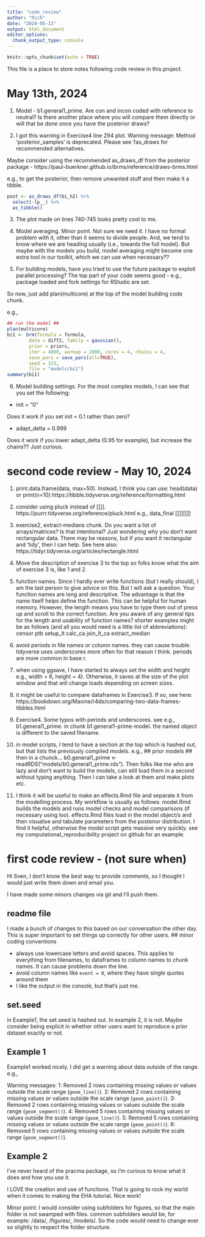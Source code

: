 ```yaml
---
title: "code_review"
author: "Rich"
date: "2024-05-13"
output: html_document
editor_options: 
  chunk_output_type: console
---
```


```r
knitr::opts_chunk$set(echo = TRUE)
```


This file is a place to store notes following code review in this project.


# May 13th, 2024 #

1. Model - b1.general1_prime. Are con and incon coded with reference to neutral? Is there another place where you will compare them directly or will that be done once you have the posterior draws?

2. I got this warning in Exercise4 line 294 plot.
Warning message:
Method 'posterior_samples' is deprecated. Please see ?as_draws for recommended alternatives. 

Maybe consider using the recommended as_draws_df from the posterior package - https://paul-buerkner.github.io/brms/reference/draws-brms.html

e.g., to get the posterior, then remove unwanted stuff and then make it a tibble.

```r
post <- as_draws_df(bi_h2) %>% 
  select(-lp__) %>% 
  as_tibble()
```

3. The plot made on lines 740-745 looks pretty cool to me.

4. Model averaging. Minor point. Not sure we need it. I have no formal problem with it, other than it seems to divide people. And, we tend to know where we are heading usually (i.e., towards the full model). But maybe with the models you build, model averaging might become one extra tool in our toolkit, which we can use when necessary??

5. For building models, have you tried to use the future package to exploit parallel processing? The top part of your code seems good - e.g., package loaded and fork settings for RStudio are set.

So now, just add plan(multicore) at the top of the model building code chunk.

e.g., 

```r
## run the model ##
plan(multicore)
bi1 <- brm(formula = formula,
        data = diff2, family = gaussian(),
        prior = priors,
        iter = 4000, warmup = 2000, cores = 4, chains = 4,
        save_pars = save_pars(all=TRUE),
        seed = 123,
        file = "models/bi1")
summary(bi1)
```

6. Model building settings. For the most complex models, I can see that you set the following:

- init = "0"

Does it work if you set init = 0.1 rather than zero?

- adapt_delta = 0.999

Does it work if you lower adapt_delta (0.95 for example), but increase the chains?? Just curious.


# second code review - May 10, 2024 #

1. print.data.frame(data, max=50). Instead, I think you can use:
		head(data) or
		print(n=10) https://tibble.tidyverse.org/reference/formatting.html

2. consider using pluck instead of [[]]. https://purrr.tidyverse.org/reference/pluck.html
e.g., data_final [[]][[]]

3. exercise2, extract-medians chunk. Do you want a list of arrays/matrices? Is that intentional? Just wondering why you don't want rectangular data. There may be reasons, but if you want it rectangular and 'tidy', then I can help. See here also: https://tidyr.tidyverse.org/articles/rectangle.html

4. Move the description of exercise 3 to the top so folks know what the aim of exercise 3 is, like 1 and 2.

5. function names. Since I hardly ever write functions (but I really should), I am the last person to give advice on this. But I will ask a question. Your function names are long and descriptive. The advantage is that the name itself helps define the function. This can be helpful for human memory. However, the length means you have to type them out of press up and scroll to the correct function. Are you aware of any general tips for the length and usability of function names?
		shorter examples might be as follows (and all you would need is a little list of abbreviations):
			censor
			ptb
			setup_lt
			calc_ca
			join_lt_ca
			extract_median
			
6. avoid periods in file names or column names. they can cause trouble. tidyverse uses underscores more often for that reason I think. periods are more common in base r.
7. when using ggsave, I have started to always set the width and height e.g., width = 6, height = 4). Otherwise, it saves at the size of the plot window and that will change loads depending on screen sizes.
8. it might be useful to compare dataframes in Exercise3. If so, see here: https://bookdown.org/Maxine/r4ds/comparing-two-data-frames-tibbles.html
9. Exercise4. Some typos with periods and underscores. see e.g., b1.general1_prime. in chunk b1.general1-prime-model. the named object is different to the saved filename.
10. in model scripts, I tend to have a section at the top which is hashed out, but that lists the previously compiled models. e.g., ## prior models ## then in a chunck... b0.general1_prime <- readRDS("models/b0.general1_prime.rds"). Then folks like me who are lazy and don't want to build the models, can still load them in a second without typing anything. Then I can take a look at them and make plots etc.
11. I think it will be useful to make an effects.Rmd file and separate it from the modelling process. My workflow is usually as follows: model.Rmd builds the models and runs model checks and model comparisons (if necessary using loo). effects.Rmd files load in the model object/s and then visualise and tabulate parameters from the posterior distribution. I find it helpful, otherwise the model script gets massive very quickly. see my computational_reproducibility project on github for an example. 



# first code review - (not sure when) #

Hi Sven, I don't know the best way to provide comments, so I thought I would just write them down and email you. 

I have made some minors changes via git and I'll push them.


## readme file

I made a bunch of changes to this based on our conversation the other day. This is super important to set things up correctly for other users.
## minor coding conventions

- always use lowercase letters and avoid spaces. This applies to everything from filenames, to dataframes to column names to chunk names. It can cause problems down the line.
- avoid column names like `event = 0`, where they have single quotes around them
- I like the output in the console, but that's just me. 

## set.seed

in Example1, the set.seed is hashed out. In example 2, it is not.
Maybe consider being explicit in whether other users want to reproduce a prior dataset exactly or not. 

## Example 1

Example1 worked nicely. I did get a warning about data outside of the range. e.g.,

Warning messages:
1: Removed 2 rows containing missing values or values outside the scale range (`geom_line()`). 
2: Removed 2 rows containing missing values or values outside the scale range (`geom_point()`). 
3: Removed 2 rows containing missing values or values outside the scale range (`geom_segment()`). 
4: Removed 5 rows containing missing values or values outside the scale range (`geom_line()`). 
5: Removed 5 rows containing missing values or values outside the scale range (`geom_point()`). 
6: Removed 5 rows containing missing values or values outside the scale range (`geom_segment()`).


## Example 2

I've never heard of the pracma package, so I'm curious to know what it does and how you use it.

I LOVE the creation and use of functions. That is going to rock my world when it comes to making the EHA tutorial. Nice work!

Minor point: I would consider using subfolders for figures, so that the main folder is not swamped with files. common subfolders would be, for example: /data/, /figures/, /models/. So the code would need to change ever so slightly to respect the folder structure. 